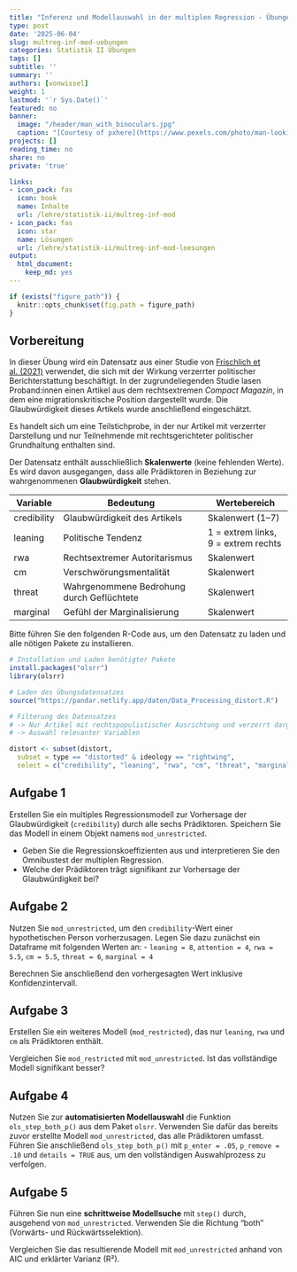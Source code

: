 ```yaml
---
title: "Inferenz und Modellauswahl in der multiplen Regression - Übungen" 
type: post
date: '2025-06-04'
slug: multreg-inf-mod-uebungen
categories: Statistik II Übungen
tags: []
subtitle: ''
summary: ''
authors: [vonwissel]
weight: 1
lastmod: '`r Sys.Date()`'
featured: no
banner:
  image: "/header/man_with_binoculars.jpg"
  caption: "[Courtesy of pxhere](https://www.pexels.com/photo/man-looking-in-binoculars-during-sunset-802412/)"
projects: []
reading_time: no
share: no
private: 'true'

links:
- icon_pack: fas
  icon: book
  name: Inhalte
  url: /lehre/statistik-ii/multreg-inf-mod
- icon_pack: fas
  icon: star
  name: Lösungen
  url: /lehre/statistik-ii/multreg-inf-mod-loesungen
output:
  html_document:
    keep_md: yes
---
```


```r
if (exists("figure_path")) {
  knitr::opts_chunk$set(fig.path = figure_path)
}
```

## Vorbereitung

In dieser Übung wird ein Datensatz aus einer Studie von [Frischlich et al. (2021)](https://doi.org/10.1080/15534510.2021.1966499) verwendet, die sich mit der Wirkung verzerrter politischer Berichterstattung beschäftigt. In der zugrundeliegenden Studie lasen Proband:innen einen Artikel aus dem rechtsextremen *Compact Magazin*, in dem eine migrationskritische Position dargestellt wurde. Die Glaubwürdigkeit dieses Artikels wurde anschließend eingeschätzt.

Es handelt sich um eine Teilstichprobe, in der nur Artikel mit verzerrter Darstellung und nur Teilnehmende mit rechtsgerichteter politischer Grundhaltung enthalten sind.

Der Datensatz enthält ausschließlich **Skalenwerte** (keine fehlenden Werte). Es wird davon ausgegangen, dass alle Prädiktoren in Beziehung zur wahrgenommenen **Glaubwürdigkeit** stehen.

| Variable     | Bedeutung                                      | Wertebereich               |
|--------------|------------------------------------------------|----------------------------|
| credibility  | Glaubwürdigkeit des Artikels                   | Skalenwert (1–7)           |
| leaning      | Politische Tendenz                             | 1 = extrem links, 9 = extrem rechts |
| rwa          | Rechtsextremer Autoritarismus                  | Skalenwert                 |
| cm           | Verschwörungsmentalität                        | Skalenwert                 |
| threat       | Wahrgenommene Bedrohung durch Geflüchtete     | Skalenwert                 |
| marginal     | Gefühl der Marginalisierung                    | Skalenwert                 |

Bitte führen Sie den folgenden R-Code aus, um den Datensatz zu laden und alle nötigen Pakete zu installieren.

```r
# Installation und Laden benötigter Pakete
install.packages("olsrr")
library(olsrr)

# Laden des Übungsdatensatzes
source("https://pandar.netlify.app/daten/Data_Processing_distort.R")

# Filterung des Datensatzes
# -> Nur Artikel mit rechtspopulistischer Ausrichtung und verzerrt dargestellt
# -> Auswahl relevanter Variablen

distort <- subset(distort,
  subset = type == "distorted" & ideology == "rightwing",
  select = c("credibility", "leaning", "rwa", "cm", "threat", "marginal"))
```

## Aufgabe 1 

Erstellen Sie ein multiples Regressionsmodell zur Vorhersage der Glaubwürdigkeit (`credibility`) durch alle sechs Prädiktoren. Speichern Sie das Modell in einem Objekt namens `mod_unrestricted`.

- Geben Sie die Regressionskoeffizienten aus und interpretieren Sie den Omnibustest der multiplen Regression.
- Welche der Prädiktoren trägt signifikant zur Vorhersage der Glaubwürdigkeit bei?

## Aufgabe 2

Nutzen Sie `mod_unrestricted`, um den `credibility`-Wert einer hypothetischen Person vorherzusagen. Legen Sie dazu zunächst ein Dataframe mit folgenden Werten an:
- `leaning = 8`, `attention = 4`, `rwa = 5.5`, `cm = 5.5`, `threat = 6`, `marginal = 4`

Berechnen Sie anschließend den vorhergesagten Wert inklusive Konfidenzintervall.

## Aufgabe 3

Erstellen Sie ein weiteres Modell (`mod_restricted`), das nur `leaning`, `rwa` und `cm` als Prädiktoren enthält. 

Vergleichen Sie `mod_restricted` mit `mod_unrestricted`. Ist das vollständige Modell signifikant besser?

## Aufgabe 4

Nutzen Sie zur **automatisierten Modellauswahl** die Funktion `ols_step_both_p()` aus dem Paket `olsrr`. Verwenden Sie dafür das bereits zuvor erstellte Modell `mod_unrestricted`, das alle Prädiktoren umfasst. Führen Sie anschließend `ols_step_both_p()` mit `p_enter = .05`, `p_remove = .10` und `details = TRUE` aus, um den vollständigen Auswahlprozess zu verfolgen.

## Aufgabe 5

Führen Sie nun eine **schrittweise Modellsuche** mit `step()` durch, ausgehend von `mod_unrestricted`. Verwenden Sie die Richtung "both" (Vorwärts- und Rückwärtsselektion).

Vergleichen Sie das resultierende Modell mit `mod_unrestricted` anhand von AIC und erklärter Varianz (R²).
